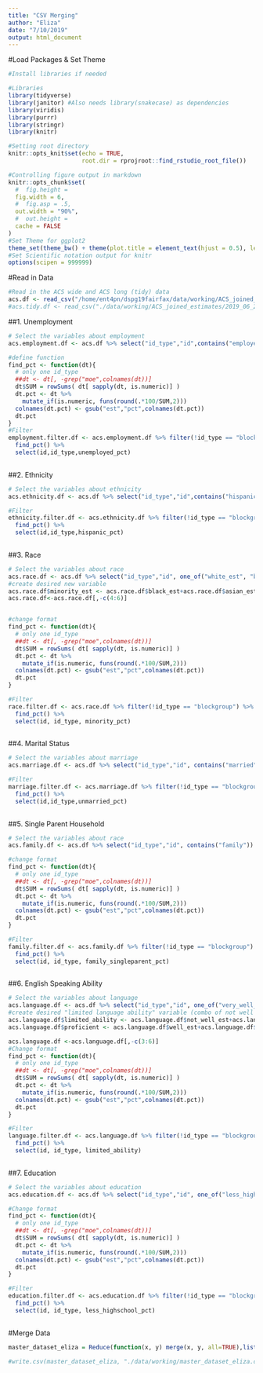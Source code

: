```yaml
---
title: "CSV Merging"
author: "Eliza"
date: "7/10/2019"
output: html_document
---
```


#Load Packages & Set Theme
```r
#Install libraries if needed

#Libraries
library(tidyverse)
library(janitor) #Also needs library(snakecase) as dependencies
library(viridis)
library(purrr)
library(stringr)
library(knitr)

#Setting root directory
knitr::opts_knit$set(echo = TRUE,
                     root.dir = rprojroot::find_rstudio_root_file())

#Controlling figure output in markdown
knitr::opts_chunk$set(
  #  fig.height =   
  fig.width = 6,
  #  fig.asp = .5,
  out.width = "90%",
  #  out.height = 
  cache = FALSE
)
#Set Theme for ggplot2
theme_set(theme_bw() + theme(plot.title = element_text(hjust = 0.5), legend.position = "bottom"))
#Set Scientific notation output for knitr
options(scipen = 999999)
```

#Read in Data
```r
#Read in the ACS wide and ACS long (tidy) data
acs.df <- read_csv("/home/ent4pn/dspg19fairfax/data/working/ACS_joined_estimates/2019_07_08_acs_all_geography.csv")
#acs.tidy.df <- read_csv("./data/working/ACS_joined_estimates/2019_06_24_acs_all_geography_tidy.csv")
```

##1. Unemployment 
```r
# Select the variables about employment
acs.employment.df <- acs.df %>% select("id_type","id",contains("employed")) 

#define function
find_pct <- function(dt){
  # only one id_type
  ##dt <- dt[, -grep("moe",colnames(dt))]
  dt$SUM = rowSums( dt[ sapply(dt, is.numeric)] )
  dt.pct <- dt %>% 
    mutate_if(is.numeric, funs(round(.*100/SUM,2)))
  colnames(dt.pct) <- gsub("est","pct",colnames(dt.pct))
  dt.pct
}
#Filter
employment.filter.df <- acs.employment.df %>% filter(!id_type == "blockgroup") %>%
  find_pct() %>%
  select(id,id_type,unemployed_pct)
  
```

##2. Ethnicity
```r
# Select the variables about ethnicity
acs.ethnicity.df <- acs.df %>% select("id_type","id",contains("hispanic"))

#Filter
ethnicity.filter.df <- acs.ethnicity.df %>% filter(!id_type == "blockgroup") %>%
  find_pct() %>%
  select(id,id_type,hispanic_pct)
  
```
##3. Race
```r
# Select the variables about race
acs.race.df <- acs.df %>% select("id_type","id", one_of("white_est", "black_est", "asian_est", "other_est_y")) 
#create desired new variable
acs.race.df$minority_est <- acs.race.df$black_est+acs.race.df$asian_est+acs.race.df$other_est_y
acs.race.df<-acs.race.df[,-c(4:6)]


#change format
find_pct <- function(dt){
  # only one id_type
  ##dt <- dt[, -grep("moe",colnames(dt))]
  dt$SUM = rowSums( dt[ sapply(dt, is.numeric)] )
  dt.pct <- dt %>% 
    mutate_if(is.numeric, funs(round(.*100/SUM,2)))
  colnames(dt.pct) <- gsub("est","pct",colnames(dt.pct))
  dt.pct
}

#Filter
race.filter.df <- acs.race.df %>% filter(!id_type == "blockgroup") %>%
  find_pct() %>%
  select(id, id_type, minority_pct) 
  
```
##4. Marital Status
```r
# Select the variables about marriage
acs.marriage.df <- acs.df %>% select("id_type","id", contains("married"), -starts_with("family"))

#Filter
marriage.filter.df <- acs.marriage.df %>% filter(!id_type == "blockgroup") %>%
  find_pct() %>%
  select(id,id_type,unmarried_pct)
  
```
##5. Single Parent Household
```r
# Select the variables about race
acs.family.df <- acs.df %>% select("id_type","id", contains("family"))

#change format
find_pct <- function(dt){
  # only one id_type
  ##dt <- dt[, -grep("moe",colnames(dt))]
  dt$SUM = rowSums( dt[ sapply(dt, is.numeric)] )
  dt.pct <- dt %>% 
    mutate_if(is.numeric, funs(round(.*100/SUM,2)))
  colnames(dt.pct) <- gsub("est","pct",colnames(dt.pct))
  dt.pct
}

#Filter
family.filter.df <- acs.family.df %>% filter(!id_type == "blockgroup") %>%
  find_pct() %>%
  select(id, id_type, family_singleparent_pct) 
  
```
##6. English Speaking Ability
```r
# Select the variables about language
acs.language.df <- acs.df %>% select("id_type","id", one_of("very_well_est", "well_est", "not_well_est", "not_at_all_est"))
#create desired "limited language ability" variable (combo of not well and not at all) and "proficient" variable (combo of very well and well)
acs.language.df$limited_ability <- acs.language.df$not_well_est+acs.language.df$not_at_all_est
acs.language.df$proficient <- acs.language.df$well_est+acs.language.df$very_well_est

acs.language.df <-acs.language.df[,-c(3:6)]
#Change format
find_pct <- function(dt){
  # only one id_type
  ##dt <- dt[, -grep("moe",colnames(dt))]
  dt$SUM = rowSums( dt[ sapply(dt, is.numeric)] )
  dt.pct <- dt %>% 
    mutate_if(is.numeric, funs(round(.*100/SUM,2)))
  colnames(dt.pct) <- gsub("est","pct",colnames(dt.pct))
  dt.pct
}

#Filter
language.filter.df <- acs.language.df %>% filter(!id_type == "blockgroup") %>%
  find_pct() %>%
  select(id, id_type, limited_ability) 
  
```
##7. Education
```r
# Select the variables about education
acs.education.df <- acs.df %>% select("id_type","id", one_of("less_highschool_est", "highschool_ged_est", "bachelors_est", "masters_est", "professional_school_est", "doctorate_est"))

#Change format
find_pct <- function(dt){
  # only one id_type
  ##dt <- dt[, -grep("moe",colnames(dt))]
  dt$SUM = rowSums( dt[ sapply(dt, is.numeric)] )
  dt.pct <- dt %>% 
    mutate_if(is.numeric, funs(round(.*100/SUM,2)))
  colnames(dt.pct) <- gsub("est","pct",colnames(dt.pct))
  dt.pct
}

#Filter
education.filter.df <- acs.education.df %>% filter(!id_type == "blockgroup") %>%
  find_pct() %>%
  select(id, id_type, less_highschool_pct) 
  
```

#Merge Data
```r
master_dataset_eliza = Reduce(function(x, y) merge(x, y, all=TRUE),list(employment.filter.df, ethnicity.filter.df, race.filter.df, marriage.filter.df, family.filter.df, language.filter.df, education.filter.df))

#write.csv(master_dataset_eliza, "./data/working/master_dataset_eliza.csv")

```
